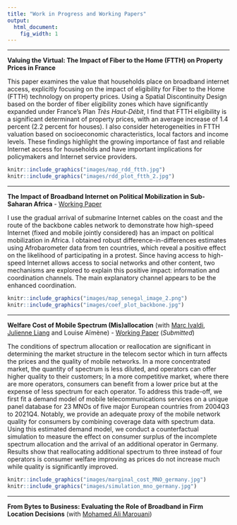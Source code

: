 ```yaml
---
title: "Work in Progress and Working Papers"
output:
  html_document:
    fig_width: 1
---
```


<link rel="shortcut icon" href="favicon.ico">

----

**Valuing the Virtual: The Impact of Fiber to the Home (FTTH) on Property Prices in France** 


This paper examines the value that households place on broadband internet access, explicitly focusing on the impact of eligibility for Fiber to the Home (FTTH) technology on property prices. Using a Spatial Discontinuity Design based on the border of fiber eligibility zones which have significantly expanded under France's Plan *Très Haut-Débit*, I find that FTTH eligibility is a significant determinant of property prices, with an average increase of 1.4 percent (2.2 percent for houses). I also consider heterogeneities in FTTH valuation based on socioeconomic characteristics, local factors and income levels. 
These findings highlight the growing importance of fast and reliable Internet access for households and have important implications for policymakers and Internet service providers.

```r
knitr::include_graphics("images/map_rdd_ftth.jpg")
knitr::include_graphics("images/rdd_plot_ftth_2.jpg")
```

<!---
- [Poster](https://jeanbaptisteguiffard.github.io/mywebsite/Poster_Doctorissimes_Guiffard_2023.pdf)


--->

----

**The Impact of Broadband Internet on Political Mobilization in Sub-Saharan Africa** - [Working Paper](https://papers.ssrn.com/sol3/papers.cfm?abstract_id=4247083)

I use the gradual arrival of submarine Internet cables on the coast and the route of the backbone cables network to demonstrate how high-speed Internet (fixed and mobile jointly considered) has an impact on political mobilization in Africa. I obtained robust difference-in-differences estimates using Afrobarometer data from ten countries, which reveal a positive effect on the likelihood of participating in a protest. Since having access to high-speed Internet allows access to social networks and other content, two mechanisms are explored to explain this positive impact: information and coordination channels. The main explanatory channel appears to be the enhanced coordination.



```r
knitr::include_graphics("images/map_senegal_image_2.png")
knitr::include_graphics("images/coef_plot_backbone.jpg")
```



----

**Welfare Cost of Mobile Spectrum (Mis)allocation** (with [Marc Ivaldi](https://www.tse-fr.eu/fr/people/marc-ivaldi), [Julienne Liang](https://www.researchgate.net/profile/Julienne-Liang) and Louise Aïmène) - [Working Paper](https://papers.ssrn.com/sol3/papers.cfm?abstract_id=4228058) (*Submitted*)

The conditions of spectrum allocation or reallocation are significant in determining the market structure in the telecom sector which in turn affects the prices and the quality of mobile networks. In a more concentrated market, the quantity of spectrum is less diluted, and operators can offer higher quality to their customers; In a more competitive market, where there are more operators, consumers can benefit from a lower price but at the expense of less spectrum for each operator. To address this trade-off, we first fit a demand model of mobile telecommunications services on a unique panel database for 23 MNOs of five major European countries from 2004Q3 to 2021Q4. Notably, we provide an adequate proxy of the mobile network quality for consumers by combining coverage data with spectrum data. Using this estimated demand model, we conduct a counterfactual simulation to measure the effect on consumer surplus of the incomplete spectrum allocation and the arrival of an additional operator in Germany. Results show that reallocating additional spectrum to three instead of four operators is consumer welfare improving as prices do not increase much while quality is significantly improved.


```r
knitr::include_graphics("images/marginal_cost_MNO_germany.jpg")
knitr::include_graphics("images/simulation_mno_germany.jpg")
```

----

**From Bytes to Business: Evaluating the Role of Broadband in Firm Location Decisions** (with [Mohamed Ali Marouani](https://sites.google.com/view/mohamedali-marouani/home))

<!---

This paper investigates the impact of mobile broadband Internet on business creation in Tunisia, a critical topic given the country's economic challenges. Using a rich dataset of Tunisian delegations, the study employs a count model to assess the influence of mobile broadband Internet quality on firm location decisions. The findings reveal a significant positive relationship between the density of 4G antennas per 10,000 inhabitants and the rate of new business creation. However, this effect is not observed in rural areas, suggesting potential differences in technology adoption.
The research highlights the potential role of mobile broadband Internet in fostering local economic growth, emphasizing the need for policymakers to consider contextual factors.

```r
knitr::include_graphics("images/tunisie_maps_chap3.jpg")
```


----

**The Relationship between License Duration and Telecom Investment in Africa and the Middle East: an Econometric Analysis** 

This research project links investment in the telecommunications sector and one of the terms of the regulatory framework for this sector, the mobile licence duration in African and Middle-eastern countries. Using World Cellular Information Service and Worldwide Governance Indicators data, we were able to build a database combining the amount of CAPEX per capita with the license duration (the average duration of all active licenses) adding governance quality indicators for 13 developing countries in Africa and the Middle East over a 9-year period. Based on an OLS estimate, we found that the licence duration has a positive effect on investment provided that the political stability of the country is above a certain threshold.

--->



